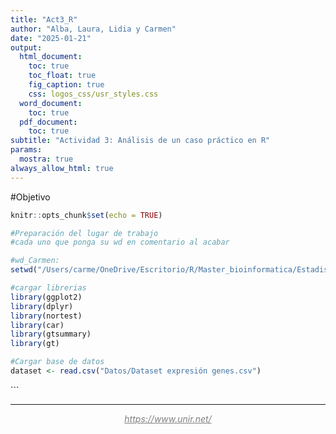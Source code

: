 ---
title: "Act3_R"
author: "Alba, Laura, Lidia y Carmen"
date: "2025-01-21"
output:
  html_document:
    toc: true
    toc_float: true
    fig_caption: true
    css: logos_css/usr_styles.css
  word_document:
    toc: true
  pdf_document:
    toc: true
subtitle: "Actividad 3: Análisis de un caso práctico en R"
params:
  mostra: true
always_allow_html: true
---

```{=html}
<script>
$(document).ready(function() {
  $head = $('#header');

  $head.prepend('<img src=\"logos_css/Logo_UNIR.png" alt="Logo_UNIR" style="display: block; margin: 0 auto; width: 185px;">');
});
</script>

```

#Objetivo




```{r setup, include=FALSE}
knitr::opts_chunk$set(echo = TRUE)

#Preparación del lugar de trabajo
#cada uno que ponga su wd en comentario al acabar

#wd_Carmen:
setwd("/Users/carme/OneDrive/Escritorio/R/Master_bioinformatica/Estadistica_R/actividades/Act3_R")

#cargar librerias
library(ggplot2)
library(dplyr)
library(nortest)
library(car)
library(gtsummary)
library(gt)

#Cargar base de datos
dataset <- read.csv("Datos/Dataset expresión genes.csv")

```








\`\`\`  

<hr />

<p style="text-align: center;">
  <a href="https://www.unir.net/" style="color: #808080;"><em>https://www.unir.net/</em></a>
</p>
